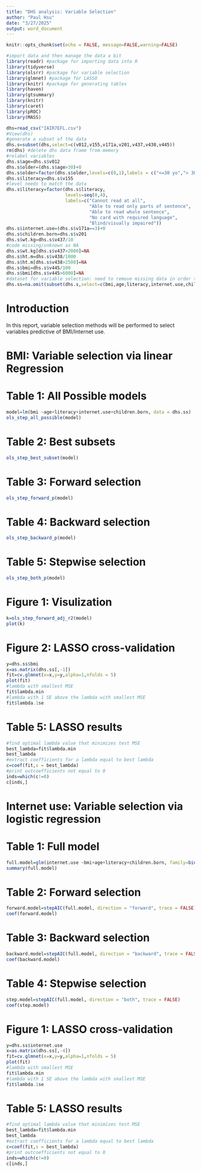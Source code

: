 ---
title: "DHS analysis: Variable Selection"
author: "Paul Hsu"
date: "3/27/2025"
output: word_document
---

```{r setup, include=FALSE}
knitr::opts_chunk$set(echo = FALSE, message=FALSE,warning=FALSE)
```

```{r}
#import data and then manage the data a bit
library(readr) #package for importing data into R
library(tidyverse)
library(olsrr) #package for variable selection
library(glmnet) #package for LASSO
library(knitr) #package for generating tables
library(haven)
library(gtsummary)
library(knitr)
library(caret)
library(pROC)
library(MASS)

dhs=read_csv("IAIR7EFL.csv")
#View(dhs)
#generate a subset of the data
dhs.s=subset(dhs,select=c(v012,v155,v171a,v201,v437,v438,v445))
rm(dhs) #delete dhs data frame from memory
#relabel variables
dhs.s$age=dhs.s$v012
dhs.s$older=(dhs.s$age>30)+0
dhs.s$older=factor(dhs.s$older,levels=c(0,1),labels = c("<=30 yo","> 30 yo"))
dhs.s$literacy=dhs.s$v155
#level needs to match the data
dhs.s$literacy=factor(dhs.s$literacy,
                      levels=seq(0,4),
                      labels=c("Cannot read at all",
                               "Able to read only parts of sentence",
                               "Able to read whole sentence",
                               "No card with required language",
                               "Blind/visually impaired"))
dhs.s$internet.use=(dhs.s$v171a==3)+0
dhs.s$children.born=dhs.s$v201
dhs.s$wt.kg=dhs.s$v437/10
#code missing/unknown as NA
dhs.s$wt.kg[dhs.s$v437>2000]=NA
dhs.s$ht.m=dhs.s$v438/1000
dhs.s$ht.m[dhs.s$v438>2500]=NA
dhs.s$bmi=dhs.s$v445/100
dhs.s$bmi[dhs.s$v445>6000]=NA
#dataset for variable selection: need to remove missing data in order to perform LASSO
dhs.ss=na.omit(subset(dhs.s,select=c(bmi,age,literacy,internet.use,children.born)))
```

# Introduction
In this report, variable selection methods will be performed to select variables predictive of BMI/Internet use.


\newpage
# BMI: Variable selection via linear Regression
# Table 1: All Possible models
```{r}
model=lm(bmi ~age+literacy+internet.use+children.born, data = dhs.ss)
ols_step_all_possible(model)
```

\newpage
# Table 2: Best subsets
```{r}
ols_step_best_subset(model)
```

\newpage
# Table 3: Forward selection
```{r}
ols_step_forward_p(model)
```

\newpage
# Table 4: Backward selection
```{r}
ols_step_backward_p(model)
```

\newpage
# Table 5: Stepwise selection
```{r}
ols_step_both_p(model)
```

\newpage 
# Figure 1: Visulization
```{r}
k=ols_step_forward_adj_r2(model)
plot(k)
```

\newpage
# Figure 2: LASSO cross-validation
```{r}
y=dhs.ss$bmi
x=as.matrix(dhs.ss[,-1])
fit=cv.glmnet(x=x,y=y,alpha=1,nfolds = 5)
plot(fit)
#lambda with smallest MSE
fit$lambda.min
#lambda with 1 SE above the lambda with smallest MSE
fit$lambda.1se
```

\newpage
# Table 5: LASSO results
```{r}
#find optimal lambda value that minimizes test MSE
best_lambda=fit$lambda.min
best_lambda
#extract coefficients for a lambda equal to best lambda
c=coef(fit,s = best_lambda) 
#print outcoefficients not equal to 0
inds=which(c!=0) 
c[inds,]
```

\newpage
# Internet use: Variable selection via logistic regression
# Table 1: Full model
```{r}
full.model=glm(internet.use ~bmi+age+literacy+children.born, family=binomial(), data = dhs.ss)
summary(full.model)
```

\newpage
# Table 2: Forward selection
```{r}
forward.model=stepAIC(full.model, direction = "forward", trace = FALSE)
coef(forward.model)
```

\newpage
# Table 3: Backward selection
```{r}
backward.model=stepAIC(full.model, direction = "backward", trace = FALSE)
coef(backward.model)
```

\newpage
# Table 4: Stepwise selection
```{r}
step.model=stepAIC(full.model, direction = "both", trace = FALSE)
coef(step.model)
```

\newpage
# Figure 1: LASSO cross-validation
```{r}
y=dhs.ss$internet.use
x=as.matrix(dhs.ss[,-4])
fit=cv.glmnet(x=x,y=y,alpha=1,nfolds = 5)
plot(fit)
#lambda with smallest MSE
fit$lambda.min
#lambda with 1 SE above the lambda with smallest MSE
fit$lambda.1se
```

\newpage
# Table 5: LASSO results
```{r}
#find optimal lambda value that minimizes test MSE
best_lambda=fit$lambda.min
best_lambda
#extract coefficients for a lambda equal to best lambda
c=coef(fit,s = best_lambda) 
#print outcoefficients not equal to 0
inds=which(c!=0) 
c[inds,]
```


